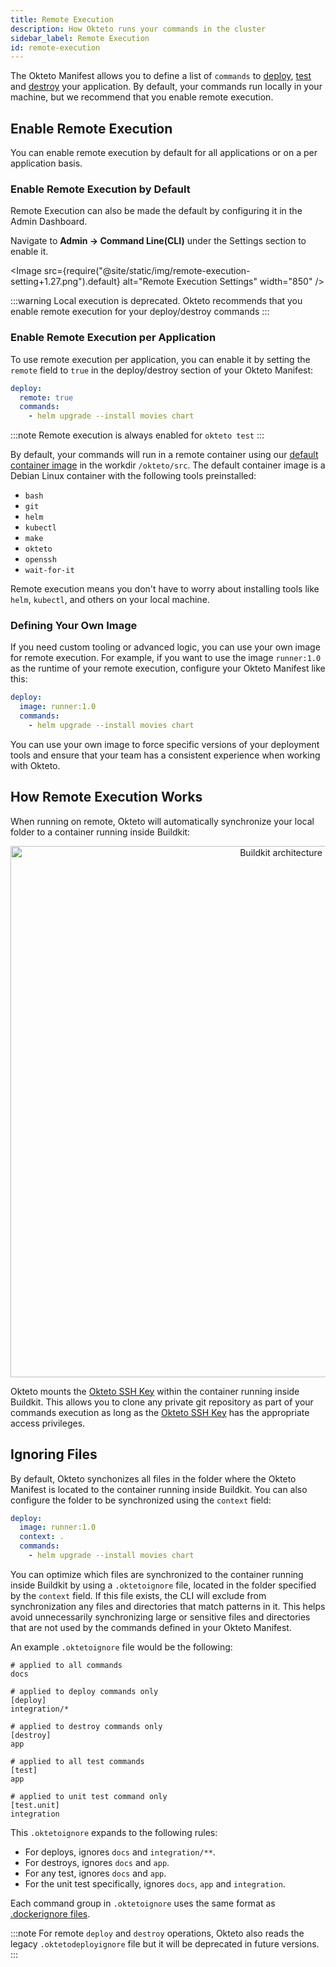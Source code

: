 ```yaml
---
title: Remote Execution
description: How Okteto runs your commands in the cluster
sidebar_label: Remote Execution
id: remote-execution
---
```



The Okteto Manifest allows you to define a list of `commands` to [deploy](core/okteto-manifest.mdx#deploy), [test](core/okteto-manifest.mdx#test) and [destroy](core/okteto-manifest.mdx#deploy) your application.
By default, your commands run locally in your machine, but we recommend that you enable remote execution.

## Enable Remote Execution

You can enable remote execution by default for all applications or on a per application basis.

### Enable Remote Execution by Default

Remote Execution can also be made the default by configuring it in the Admin Dashboard.

Navigate to **Admin -> Command Line(CLI)** under the Settings section to enable it.

  <Image
    src={require("@site/static/img/remote-execution-setting+1.27.png").default}
    alt="Remote Execution Settings"
    width="850"
  />

:::warning
Local execution is deprecated. Okteto recommends that you enable remote execution for your deploy/destroy commands
:::

### Enable Remote Execution per Application
To use remote execution per application, you can enable it by setting the `remote` field to `true` in the deploy/destroy section of your Okteto Manifest:

```yaml title="okteto.yaml"
deploy:
  remote: true
  commands:
    - helm upgrade --install movies chart
```

:::note
Remote execution is always enabled for `okteto test`
:::

By default, your commands will run in a remote container using our [default container image](https://github.com/okteto/pipeline-runner) in the workdir `/okteto/src`.
The default container image is a Debian Linux container with the following tools preinstalled:

- `bash`
- `git`
- `helm`
- `kubectl`
- `make`
- `okteto`
- `openssh`
- `wait-for-it`


Remote execution means you don't have to worry about installing tools like `helm`, `kubectl`, and others on your local machine.

### Defining Your Own Image

If you need custom tooling or advanced logic, you can use your own image for remote execution.
For example, if you want to use the image `runner:1.0` as the runtime of your remote execution, configure your Okteto Manifest like this:


```yaml title="okteto.yaml"
deploy:
  image: runner:1.0
  commands:
    - helm upgrade --install movies chart
```

You can use your own image to force specific versions of your deployment tools and ensure that your team has a consistent experience when working with Okteto.

## How Remote Execution Works

When running on remote, Okteto will automatically synchronize your local folder to a container running inside Buildkit:

<p align="center">
  <Image
    src={require("@site/static/img/remote-execution.png").default}
    alt="Buildkit architecture"
    width="850"
  />
</p>

Okteto mounts the [Okteto SSH Key](admin/private-repositories/ssh-key.mdx) within the container running inside Buildkit.
This allows you to clone any private git repository as part of your commands execution as long as the [Okteto SSH Key](admin/private-repositories/ssh-key.mdx) has the appropriate access privileges.

## Ignoring Files

By default, Okteto synchonizes all files in the folder where the Okteto Manifest is located to the container running inside Buildkit.
You can also configure the folder to be synchronized using the `context` field:

```yaml title="okteto.yaml"
deploy:
  image: runner:1.0
  context: .
  commands:
    - helm upgrade --install movies chart
```

You can optimize which files are synchronized to the container running inside Buildkit by using a `.oktetoignore` file, located in the folder specified by the `context` field. If this file exists, the CLI will exclude from synchronization any files and directories that match patterns in it.
This helps avoid unnecessarily synchronizing large or sensitive files and directories that are not used by the commands defined in your Okteto Manifest.

An example `.oktetoignore` file would be the following:

```
# applied to all commands
docs

# applied to deploy commands only
[deploy]
integration/*

# applied to destroy commands only
[destroy]
app

# applied to all test commands
[test]
app

# applied to unit test command only
[test.unit]
integration
```

This `.oktetoignore` expands to the following rules:

- For deploys, ignores `docs` and `integration/**`.
- For destroys, ignores `docs` and `app`. 
- For any test, ignores `docs` and `app`. 
- For the unit test specifically, ignores `docs`, `app` and `integration`.

Each command group in `.oktetoignore` uses the same format as [.dockerignore files](https://docs.docker.com/engine/reference/builder/#dockerignore-file).

:::note
For remote `deploy` and `destroy` operations, Okteto also reads the legacy `.oktetodeployignore` file but it will be deprecated in future versions.
:::
